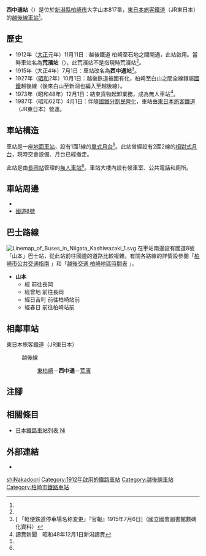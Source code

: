 {{NoteTA
|T=zh-hans:西中通站;zh-hk:西中通站;zh-tw:西中通車站;
|1=zh-hans:西中通站;zh-hk:西中通站;zh-tw:西中通車站;
}}
{{Infobox station
|公司色 = green
|站名 = 西中通站*
|圖片 = 20060624 nishinakadori.jpg
|圖片說明 = 車站大樓（2006年6月）
|日文原名 = 西中通
|平假名 = にしなかどおり
|羅馬拼音 = Nishi-Nakadōri
|副站名 = 
|電報略號 = ニト
|所在地 = {{JPN}}[[新潟縣|新潟縣]][[柏崎市|柏崎市]]大字山本<ref name="zeneki21">{{Cite book|title =週刊 JR全駅・全車両基地 |publisher = {{Translink|ja|朝日新聞出版}} |series=週刊朝日百科 |volume  =21号 新潟駅・弥彦駅・津南駅ほか |date =2012-12-30 |page =20 |language=ja}}</ref>817番
|座標 = {{coord|37|23|33.41|N|138|35|35.68|E|type:railwaystation_region:JP-24|display=inline,title}}
|車站構造 = [[地面車站|地面車站]]
|月台配置 = 1面1線<ref name="zeneki21"/>
|啟用年月日 = 1912年（[[大正|大正]]元年）11月11日<ref name="zeneki21"/>
|廢站年月日 = 
|乘客人數 = 
|上下車人次 = 
|統計年度 = 
|轉車 = 
|全寬備註 = [[無人車站|無人車站]]<ref name="zeneki21"/><br>* 1915年前，車站曾經名為荒濱站<ref name="zeneki21"/><ref name="改称"/>。
|adjacent = {{Adjacent stations|system=東日本旅客鐵道|line=越後線|left=東柏崎|right=荒濱|note-left=3.4km|note-mid=距離[[柏崎站|柏崎]]5.0km|note-right=1.6km}}
}}
'''西中通站'''（{{jpn|j=西中通駅|hg=にしなかどおりえき|rm=Nishi-Nakadōri eki|f=y}}）是位於[[新潟縣|新潟縣]][[柏崎市|柏崎市]]大字山本817番，[[東日本旅客鐵道|東日本旅客鐵道]]（JR東日本）的[[越後線|越後線]][[鐵路車站|車站]]<ref name="zeneki21"/>。

== 歷史 ==
* 1912年（[[大正|大正]]元年）11月11日：越後鐵道 柏崎至石地之間開通，此站啟用。當時車站名為'''荒濱站'''（{{jpn|j=荒浜駅|hg=あらはまえき}}），此荒濱站不是指現時荒濱站<ref name="zeneki21"/>。
* 1915年（大正4年）7月1日：車站改名為'''西中通站'''<ref name="改称">[{{NDLDC|2952984/7}} 「軽便鉄道停車場名称変更」『官報』1915年7月6日]（國立國會圖書館數碼化資料）</ref>。
* 1927年（[[昭和|昭和]]2年）10月1日：越後鉄道被國有化，柏崎至白山之間全線隸屬[[日本國有鐵道|國鐵]]越後線（後來白山至新潟也編入至越後線）。
* 1973年（昭和48年）12月1日：結束貨物起卸業務，成為無人車站<ref>讀賣新聞　昭和48年12月1日新潟讀賣</ref>。
* 1987年（昭和62年）4月1日：伴隨[[國鐵分割民營化|國鐵分割民營化]]，車站由[[東日本旅客鐵道|東日本旅客鐵道]]（JR東日本）營運。

== 車站構造 ==
車站是一座[[地面車站|地面車站]]，設有1面1線的[[單式月台|單式月台]]<ref name="zeneki21"/>。此站曾經設有2面2線的[[相對式月台|相對式月台]]，現時交會設備、月台已經撤走。

此站是由[[長岡站|長岡站]]管理的[[無人車站|無人車站]]<ref name="zeneki21"/>。車站大樓內設有候車室、公共電話和廁所。

== 車站周邊 ==
* {{Translink|ja|新潟県道150号西中通停車場線|新潟縣道150號西中通停車場線}}
* [[國道8號_(日本)|國道8號]]

== 巴士路線 ==
[[File:Linemap_of_Buses_in_Niigata_Kashiwazaki_1.svg|thumb]]
在車站南邊設有國道8號{{Translink|ja|越後交通}}「山本」巴士站，從此站前往國道的道路比較複雜。有關各路線的詳情設參閱「[https://www.city.kashiwazaki.lg.jp/kurashi_tetsuzuki/sumai_seikatsu/kotsu/1/13749.html 柏崎市公共交通指南] {{Wayback|url=https://www.city.kashiwazaki.lg.jp/kurashi_tetsuzuki/sumai_seikatsu/kotsu/1/13749.html |date=20201121140231 }}」和「[http://www.echigo-kotsu.co.jp/contents/diagram/route/kashiwazaki/index.html 越後交通 柏崎地區時間表] {{Wayback|url=http://www.echigo-kotsu.co.jp/contents/diagram/route/kashiwazaki/index.html |date=20201008135937 }}」。

* '''山本'''
** 經{{Translink|ja|西山町|西山町|西山}} 前往長岡
** 經曾地 前往長岡
** 經日吉町 前往柏崎站前
** 經春日 前往柏崎站前

== 相鄰車站 ==
; 東日本旅客鐵道（JR東日本）
: {{Color|#40934d|■}}越後線
:: [[東柏崎站|東柏崎]]－'''西中通'''－[[荒濱站|荒濱]]

== 注腳 ==
{{Reflist}}

== 相關條目 ==
{{Commonscat|Nishi-Nakadōri Station}}
* [[日本鐵路車站列表_Ni|日本鐵路車站列表 Ni]]

== 外部連結 ==
*{{外部連結/JR東日本車站|1165|西中通}}{{ja icon}}

{{越後線}}

{{DEFAULTSORT:Nishi-Nakadori}}
[[Category:日本鐵路車站_Ni|shiNakadoori]]
[[Category:1912年啟用的鐵路車站|Category:1912年啟用的鐵路車站]]
[[Category:越後線車站|Category:越後線車站]]
[[Category:柏崎市鐵路車站|Category:柏崎市鐵路車站]]